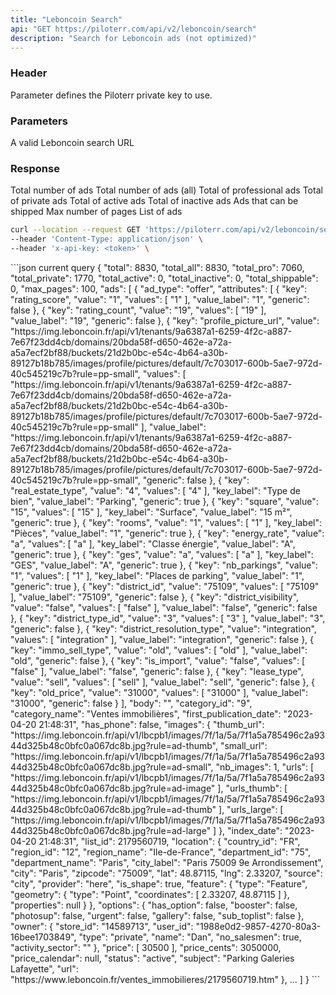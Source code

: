 ```yaml
---
title: "Leboncoin Search"
api: "GET https://piloterr.com/api/v2/leboncoin/search"
description: "Search for Leboncoin ads (not optimized)"
---
```


### Header

<ParamField header="x-api-key" type="string" required={true}>
    Parameter defines the Piloterr private key to use.
</ParamField>

### Parameters

<ParamField query="query" type="string" optional={false} placeholder="https://www.leboncoin.fr/recherche?category=9%26locations=Paris__48.8495376581948_2.340572835508209_8691">
    A valid Leboncoin search URL
</ParamField>

### Response

<ResponseField name="company" type="Company Object">
    <Expandable title="properties" defaultOpen={true}>
        <ResponseField name="total" type="integer">
            Total number of ads
        </ResponseField>
        <ResponseField name="total_all" type="integer">
            Total number of ads (all)
        </ResponseField>
        <ResponseField name="total_pro" type="integer">
            Total of professional ads
        </ResponseField>
        <ResponseField name="total_private" type="integer">
            Total of private ads
        </ResponseField>
        <ResponseField name="total_active" type="integer">
            Total of active ads
        </ResponseField>
        <ResponseField name="total_inactive" type="integer">
            Total of inactive ads
        </ResponseField>
        <ResponseField name="total_shippable" type="integer">
            Ads that can be shipped
        </ResponseField>
        <ResponseField name="max_pages" type="integer">
            Max number of pages
        </ResponseField>
        <ResponseField name="ads" type="list">
            List of ads
        </ResponseField>
    </Expandable>
</ResponseField>


<RequestExample>

```bash current query
curl --location --request GET 'https://piloterr.com/api/v2/leboncoin/search?query=https://www.leboncoin.fr/recherche?category=9%26locations=Paris__48.8495376581948_2.340572835508209_8691' \
--header 'Content-Type: application/json' \
--header 'x-api-key: <token>' \
```

</RequestExample>

<ResponseExample>
```json current query
{
    "total": 8830,
    "total_all": 8830,
    "total_pro": 7060,
    "total_private": 1770,
    "total_active": 0,
    "total_inactive": 0,
    "total_shippable": 0,
    "max_pages": 100,
    "ads": [
        {
            "ad_type": "offer",
            "attributes": [
            {
                "key": "rating_score",
                "value": "1",
                "values": [
                "1"
                ],
                "value_label": "1",
                "generic": false
            },
            {
                "key": "rating_count",
                "value": "19",
                "values": [
                "19"
                ],
                "value_label": "19",
                "generic": false
            },
            {
                "key": "profile_picture_url",
                "value": "https://img.leboncoin.fr/api/v1/tenants/9a6387a1-6259-4f2c-a887-7e67f23dd4cb/domains/20bda58f-d650-462e-a72a-a5a7ecf2bf88/buckets/21d2b0bc-e54c-4b64-a30b-89127b18b785/images/profile/pictures/default/7c703017-600b-5ae7-972d-40c545219c7b?rule=pp-small",
                "values": [
                "https://img.leboncoin.fr/api/v1/tenants/9a6387a1-6259-4f2c-a887-7e67f23dd4cb/domains/20bda58f-d650-462e-a72a-a5a7ecf2bf88/buckets/21d2b0bc-e54c-4b64-a30b-89127b18b785/images/profile/pictures/default/7c703017-600b-5ae7-972d-40c545219c7b?rule=pp-small"
                ],
                "value_label": "https://img.leboncoin.fr/api/v1/tenants/9a6387a1-6259-4f2c-a887-7e67f23dd4cb/domains/20bda58f-d650-462e-a72a-a5a7ecf2bf88/buckets/21d2b0bc-e54c-4b64-a30b-89127b18b785/images/profile/pictures/default/7c703017-600b-5ae7-972d-40c545219c7b?rule=pp-small",
                "generic": false
            },
            {
                "key": "real_estate_type",
                "value": "4",
                "values": [
                "4"
                ],
                "key_label": "Type de bien",
                "value_label": "Parking",
                "generic": true
            },
            {
                "key": "square",
                "value": "15",
                "values": [
                "15"
                ],
                "key_label": "Surface",
                "value_label": "15 m²",
                "generic": true
            },
            {
                "key": "rooms",
                "value": "1",
                "values": [
                "1"
                ],
                "key_label": "Pièces",
                "value_label": "1",
                "generic": true
            },
            {
                "key": "energy_rate",
                "value": "a",
                "values": [
                "a"
                ],
                "key_label": "Classe énergie",
                "value_label": "A",
                "generic": true
            },
            {
                "key": "ges",
                "value": "a",
                "values": [
                "a"
                ],
                "key_label": "GES",
                "value_label": "A",
                "generic": true
            },
            {
                "key": "nb_parkings",
                "value": "1",
                "values": [
                "1"
                ],
                "key_label": "Places de parking",
                "value_label": "1",
                "generic": true
            },
            {
                "key": "district_id",
                "value": "75109",
                "values": [
                "75109"
                ],
                "value_label": "75109",
                "generic": false
            },
            {
                "key": "district_visibility",
                "value": "false",
                "values": [
                "false"
                ],
                "value_label": "false",
                "generic": false
            },
            {
                "key": "district_type_id",
                "value": "3",
                "values": [
                "3"
                ],
                "value_label": "3",
                "generic": false
            },
            {
                "key": "district_resolution_type",
                "value": "integration",
                "values": [
                "integration"
                ],
                "value_label": "integration",
                "generic": false
            },
            {
                "key": "immo_sell_type",
                "value": "old",
                "values": [
                "old"
                ],
                "value_label": "old",
                "generic": false
            },
            {
                "key": "is_import",
                "value": "false",
                "values": [
                "false"
                ],
                "value_label": "false",
                "generic": false
            },
            {
                "key": "lease_type",
                "value": "sell",
                "values": [
                "sell"
                ],
                "value_label": "sell",
                "generic": false
            },
            {
                "key": "old_price",
                "value": "31000",
                "values": [
                "31000"
                ],
                "value_label": "31000",
                "generic": false
            }
            ],
            "body": "",
            "category_id": "9",
            "category_name": "Ventes immobilières",
            "first_publication_date": "2023-04-20 21:48:31",
            "has_phone": false,
            "images": {
                "thumb_url": "https://img.leboncoin.fr/api/v1/lbcpb1/images/7f/1a/5a/7f1a5a785496c2a9344d325b48c0bfc0a067dc8b.jpg?rule=ad-thumb",
                "small_url": "https://img.leboncoin.fr/api/v1/lbcpb1/images/7f/1a/5a/7f1a5a785496c2a9344d325b48c0bfc0a067dc8b.jpg?rule=ad-small",
                "nb_images": 1,
                "urls": [
                "https://img.leboncoin.fr/api/v1/lbcpb1/images/7f/1a/5a/7f1a5a785496c2a9344d325b48c0bfc0a067dc8b.jpg?rule=ad-image"
                ],
                "urls_thumb": [
                "https://img.leboncoin.fr/api/v1/lbcpb1/images/7f/1a/5a/7f1a5a785496c2a9344d325b48c0bfc0a067dc8b.jpg?rule=ad-thumb"
                ],
                "urls_large": [
                "https://img.leboncoin.fr/api/v1/lbcpb1/images/7f/1a/5a/7f1a5a785496c2a9344d325b48c0bfc0a067dc8b.jpg?rule=ad-large"
                ]
            },
            "index_date": "2023-04-20 21:48:31",
            "list_id": 2179560719,
            "location": {
                "country_id": "FR",
                "region_id": "12",
                "region_name": "Ile-de-France",
                "department_id": "75",
                "department_name": "Paris",
                "city_label": "Paris 75009 9e Arrondissement",
                "city": "Paris",
                "zipcode": "75009",
                "lat": 48.87115,
                "lng": 2.33207,
                "source": "city",
                "provider": "here",
                "is_shape": true,
                "feature": {
                    "type": "Feature",
                    "geometry": {
                        "type": "Point",
                        "coordinates": [
                        2.33207,
                        48.87115
                        ]
                    },
                    "properties": null
                }
            },
            "options": {
                "has_option": false,
                "booster": false,
                "photosup": false,
                "urgent": false,
                "gallery": false,
                "sub_toplist": false
            },
            "owner": {
                "store_id": "14589713",
                "user_id": "1988e0d2-9857-4270-80a3-16bee1703849",
                "type": "private",
                "name": "Dan",
                "no_salesmen": true,
                "activity_sector": ""
            },
            "price": [
            30500
            ],
            "price_cents": 3050000,
            "price_calendar": null,
            "status": "active",
            "subject": "Parking Galeries Lafayette",
            "url": "https://www.leboncoin.fr/ventes_immobilieres/2179560719.htm"
        },
        ...
    ]
}
```
</ResponseExample>
